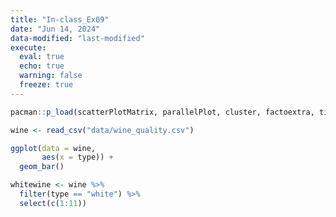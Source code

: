 ```yaml
---
title: "In-class_Ex09"
date: "Jun 14, 2024"
data-modified: "last-modified"
execute: 
  eval: true
  echo: true
  warning: false
  freeze: true
---
```


```r
pacman::p_load(scatterPlotMatrix, parallelPlot, cluster, factoextra, tidyverse)
```

```r
wine <- read_csv("data/wine_quality.csv")
```

```r
ggplot(data = wine,
       aes(x = type)) +
  geom_bar()
```

```r
whitewine <- wine %>%
  filter(type == "white") %>%
  select(c(1:11))
```
